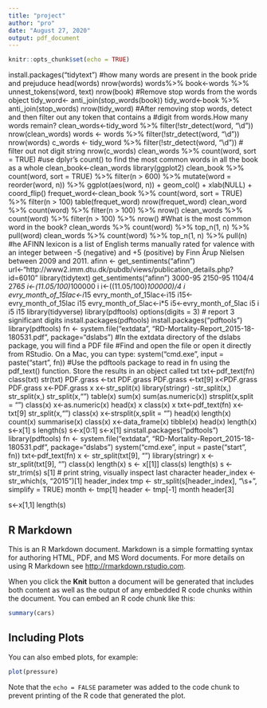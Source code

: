 ```yaml
---
title: "project"
author: "pro"
date: "August 27, 2020"
output: pdf_document
---
```


```r
knitr::opts_chunk$set(echo = TRUE)
```
install.packages("tidytext")
#how many words are present in the book pride and prejuduce
head(words)
nrow(words)
words%>%
book<-words %>%
unnest_tokens(word, text)
nrow(book)
#Remove stop words from the words object
tidy_word<-
anti_join(stop_words(book))
tidy_word<-book %>%
anti_join(stop_words)
nrow(tidy_word)
#After removing stop words, detect and then filter out any token that contains a #digit from words.How many words remain?
clean_words<-tidy_word %>% filter(!str_detect(word, "\\d"))
nrow(clean_words)
words <- words %>%
filter(!str_detect(word, "\\d"))
nrow(words)
c_words <- tidy_word %>%
filter(!str_detect(word, "\\d")) # filter out not digit string
nrow(c_words)
clean_words %>%
count(word, sort = TRUE)
#use dplyr’s count() to find the most common words in all the book as a whole
clean_book<-clean_words
library(ggplot2)
clean_book %>%
count(word, sort = TRUE) %>%
filter(n > 600) %>%
mutate(word = reorder(word, n)) %>%
ggplot(aes(word, n)) +
geom_col() +
xlab(NULL) +
coord_flip()
frequet_word<-clean_book %>%
count(word, sort = TRUE) %>%
filter(n > 100)
table(frequet_word)
nrow(frequet_word)
clean_word %>%
count(word) %>%
filter(n > 100) %>%
nrow()
clean_words %>%
count(word) %>%     filter(n > 100) %>%
nrow()
#What is the most common word in the book?
clean_words %>%
count(word) %>%
top_n(1, n) %>%
pull(word)
clean_words %>%
count(word) %>%
top_n(1, n) %>%
pull(n)
#he AFINN lexicon is a list of English terms manually rated for valence with an integer between -5 (negative) and +5 (positive) by Finn Årup Nielsen between 2009 and 2011.
afinn <- get_sentiments("afinn")
url<-"http://www2.imm.dtu.dk/pubdb/views/publication_details.php?id=6010"
library(tidytext)
get_sentiments("afinn")
3000-95
2150-95
1104/4
276*5
i<-(11.05/100)*100000
i
i<-((11.05/100)*100000)/4
i
evry_month_of_15lac<-i*15
evry_month_of_15lac<-i15
i15<-evry_month_of_15lac
i15
evry_month_of_5lac<-i*5
i5<-evry_month_of_5lac
i5
i
i5
i15
library(tidyverse)
library(pdftools)
options(digits = 3)    # report 3 significant digits
install.packages(pdftools)
install.packages("pdftools")
library(pdftools)
fn <- system.file("extdata", "RD-Mortality-Report_2015-18-180531.pdf", package="dslabs")
#In the extdata directory of the dslabs package, you will find a PDF file
#Find and open the file or open it directly from RStudio. On a Mac, you can type:
system("cmd.exe", input = paste("start", fn))
#Use the pdftools package to read in fn using the pdf_text() function. Store the results in an object called txt
txt<-pdf_text(fn)
class(txt)
str(txt)
PDF.grass <-txt
PDF.grass
PDF.grass <-txt[9]
x<PDF.grass
PDF.grass
x<-PDF.grass
x
x<-str_split(x)
library(stringr)
-str_split(x,\n)
str_split(x,\n)
str_split(x,"\n")
table(x)
sum(x)
sum(as.numeric(x))
strsplit(x,split = "\n")
class(x)
x<-as.numeric(x)
head(x)
x
class(x)
x
txt<-pdf_text(fn)
x<-txt[9]
str_split(x,"\n")
class(x)
x<-strsplit(x,split = "\n")
head(x)
length(x)
count(x)
summarise(x)
class(x)
x<-data_frame(x)
tibble(x)
head(x)
length(x)
s<-x[1]
s
length(s)
s<-x[0:1]
s<-x[1]
sinstall.packages("pdftools")
library(pdftools)
fn <- system.file("extdata", "RD-Mortality-Report_2015-18-180531.pdf", package="dslabs")
system("cmd.exe", input = paste("start", fn))
txt<-pdf_text(fn)
x <- str_split(txt[9], "\n")
library(stringr)
x <- str_split(txt[9], "\n")
class(x)
length(x)
s <- x[[1]]
class(s)
length(s)
s <- str_trim(s)
s[1]    # print string, visually inspect last character
header_index <- str_which(s, "2015")[1]
header_index
tmp <- str_split(s[header_index], "\\s+", simplify = TRUE)
month <- tmp[1]
header <- tmp[-1]
month
header[3]

s<-x[1,1]
length(s)

## R Markdown

This is an R Markdown document. Markdown is a simple formatting syntax for authoring HTML, PDF, and MS Word documents. For more details on using R Markdown see <http://rmarkdown.rstudio.com>.

When you click the **Knit** button a document will be generated that includes both content as well as the output of any embedded R code chunks within the document. You can embed an R code chunk like this:

```r
summary(cars)
```

## Including Plots

You can also embed plots, for example:

```r
plot(pressure)
```

Note that the `echo = FALSE` parameter was added to the code chunk to prevent printing of the R code that generated the plot.
